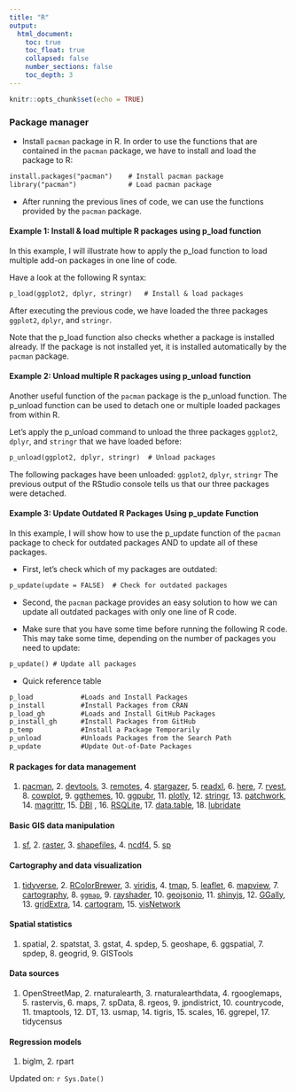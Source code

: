 ```yaml
---
title: "R"
output:
  html_document:
    toc: true
    toc_float: true
    collapsed: false
    number_sections: false
    toc_depth: 3
---
```


```r
knitr::opts_chunk$set(echo = TRUE)
```

### Package manager

- Install `pacman` package in R. In order to use the functions that are contained in the `pacman` package, we have to install and load the package to R:

```txt
install.packages("pacman")    # Install pacman package
library("pacman")             # Load pacman package
```

- After running the previous lines of code, we can use the functions provided by the `pacman` package.

#### Example 1: Install & load multiple R packages using p_load function

In this example, I will illustrate how to apply the p_load function to load multiple add-on packages in one line of code.

Have a look at the following R syntax:

```txt
p_load(ggplot2, dplyr, stringr)   # Install & load packages
```

After executing the previous code, we have loaded the three packages `ggplot2`, `dplyr`, and `stringr`.

Note that the p_load function also checks whether a package is installed already. If the package is not installed yet, it is installed automatically by the `pacman` package.

#### Example 2: Unload multiple R packages using p_unload function

Another useful function of the `pacman` package is the p_unload function. The p_unload function can be used to detach one or multiple loaded packages from within R.

Let’s apply the p_unload command to unload the three packages `ggplot2`, `dplyr`, and `stringr` that we have loaded before:

```txt
p_unload(ggplot2, dplyr, stringr)  # Unload packages
```

The following packages have been unloaded: `ggplot2`, `dplyr`, `stringr`
The previous output of the RStudio console tells us that our three packages were detached.

#### Example 3: Update Outdated R Packages Using p_update Function

In this example, I will show how to use the p_update function of the `pacman` package to check for outdated packages AND to update all of these packages.

- First, let’s check which of my packages are outdated:

```txt
p_update(update = FALSE)  # Check for outdated packages
```

- Second, the `pacman` package provides an easy solution to how we can update all outdated packages with only one line of R code.

- Make sure that you have some time before running the following R code. This may take some time, depending on the number of packages you need to update:

```txt
p_update() # Update all packages
```
- Quick reference table

```txt
p_load		      #Loads and Install Packages
p_install	      #Install Packages from CRAN
p_load_gh	      #Loads and Install GitHub Packages
p_install_gh	  #Install Packages from GitHub
p_temp		      #Install a Package Temporarily
p_unload		  #Unloads Packages from the Search Path
p_update	      #Update Out-of-Date Packages
```

#### R packages for data management

1.  [pacman](https://cran.r-project.org/web/packages/pacman/index.html), 2.  [devtools](https://cran.r-project.org/web/packages/devtools/readme/README.html), 3.  [remotes](https://cran.r-project.org/web/packages/remotes/index.html), 4.  [stargazer](https://cran.r-project.org/web/packages/stargazer/index.html), 5.  [readxl](https://cran.r-project.org/web/packages/readxl/index.html), 6.  [here](https://cran.r-project.org/web/packages/here/vignettes/here.html), 7.  [rvest](https://cran.r-project.org/web/packages/rvest/index.html), 8.  [cowplot](https://cran.r-project.org/web/packages/cowplot/index.html), 9.  [ggthemes](https://cran.r-project.org/web/packages/ggthemes/index.html), 10. [ggpubr](https://cran.r-project.org/web/packages/ggpubr/index.html), 11. [plotly](https://plotly.com/r/), 12. [stringr](https://cran.r-project.org/web/packages/stringr/index.html), 13. [patchwork](https://cran.r-project.org/web/packages/patchwork/index.html), 14. [magrittr](https://cran.r-project.org/web/packages/magrittr/index.html), 15. [DBI](https://cran.r-project.org/web/packages/DBI/index.html) , 16. [RSQLite](https://cran.r-project.org/web/packages/RSQLite/index.html), 17. [data.table](https://cran.r-project.org/web/packages/data.table/index.html), 18. [lubridate](https://cran.r-project.org/web/packages/lubridate/index.html) 


#### Basic GIS data manipulation

1.  [sf](<https://r-spatial.github.io/sf/>), 2.  [raster](<https://cran.r-project.org/web/packages/raster/index.html>), 3.  [shapefiles](<https://cran.r-project.org/web/packages/shapefiles/index.html>), 4.  [ncdf4](<https://cran.r-project.org/web/packages/ncdf4/index.html>), 5.  [sp](<https://cran.r-project.org/web/packages/sp/index.html>) 

#### Cartography and data visualization

1.  [tidyverse](https://www.tidyverse.org/), 2.  [RColorBrewer](https://cran.r-project.org/web/packages/RColorBrewer/index.html), 3.  [viridis](https://cran.r-project.org/web/packages/viridis/index.html), 4.  [tmap](https://cran.r-project.org/web/packages/tmap/index.html), 5.  [leaflet](https://cran.r-project.org/web/packages/leaflet/index.html), 6.  [mapview](https://r-spatial.github.io/mapview/), 7.  [cartography](https://cran.r-project.org/web/packages/cartography/vignettes/cartography.html), 8.  [`ggmap`](https://cran.r-project.org/web/packages/ggmap/readme/README.html), 9.  [rayshader](https://www.rayshader.com/), 10. [geojsonio](https://cran.r-project.org/web/packages/geojsonio/index.html), 11. [shinyjs](https://cran.r-project.org/web/packages/shinyjs/vignettes/shinyjs.html), 12. [GGally](https://cran.r-project.org/web/packages/GGally/index.html), 13. [gridExtra](https://cran.r-project.org/web/packages/gridExtra/index.html), 14. [cartogram](https://cran.r-project.org/web/packages/cartogram/readme/README.html), 15. [visNetwork](https://cran.r-project.org/web/packages/visNetwork/index.html)

#### Spatial statistics

1.  spatial, 2.  spatstat, 3.  gstat, 4.  spdep, 5.  geoshape, 6.  ggspatial, 7.  spdep, 8.  geogrid, 9.  GISTools 

#### Data sources

1.  OpenStreetMap, 2.  rnaturalearth, 3.  rnaturalearthdata, 4.  rgooglemaps, 5.  rastervis, 6.  maps, 7.  spData, 8.  rgeos, 9.  jpndistrict, 10. countrycode, 11. tmaptools, 12. DT, 13. usmap, 14. tigris, 15. scales, 16. ggrepel, 17. tidycensus

#### Regression models

1. biglm, 2. rpart 

Updated on: `r Sys.Date()`